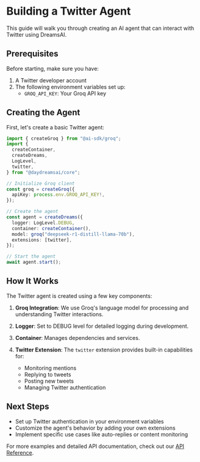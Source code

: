 # Building a Twitter Agent

This guide will walk you through creating an AI agent that can interact with
Twitter using DreamsAI.

## Prerequisites

Before starting, make sure you have:

1. A Twitter developer account
2. The following environment variables set up:
   - `GROQ_API_KEY`: Your Groq API key

## Creating the Agent

First, let's create a basic Twitter agent:

```ts
import { createGroq } from "@ai-sdk/groq";
import {
  createContainer,
  createDreams,
  LogLevel,
  twitter,
} from "@daydreamsai/core";

// Initialize Groq client
const groq = createGroq({
  apiKey: process.env.GROQ_API_KEY!,
});

// Create the agent
const agent = createDreams({
  logger: LogLevel.DEBUG,
  container: createContainer(),
  model: groq("deepseek-r1-distill-llama-70b"),
  extensions: [twitter],
});

// Start the agent
await agent.start();
```

## How It Works

The Twitter agent is created using a few key components:

1. **Groq Integration**: We use Groq's language model for processing and
   understanding Twitter interactions.

2. **Logger**: Set to DEBUG level for detailed logging during development.

3. **Container**: Manages dependencies and services.

4. **Twitter Extension**: The `twitter` extension provides built-in capabilities
   for:
   - Monitoring mentions
   - Replying to tweets
   - Posting new tweets
   - Managing Twitter authentication

## Next Steps

- Set up Twitter authentication in your environment variables
- Customize the agent's behavior by adding your own extensions
- Implement specific use cases like auto-replies or content monitoring

For more examples and detailed API documentation, check out our
[API Reference](/api-reference).
